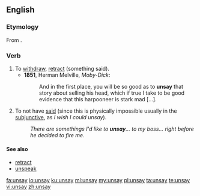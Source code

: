 ==English==

===Etymology===
From {{prefix|un|say|lang=en}}.

===Verb===
{{en-verb|unsays|unsaying|unsaid|unsaid}}

# To [[withdraw]], [[retract]] (something said).
#* '''1851''', Herman Melville, ''Moby-Dick'':
#*: And in the first place, you will be so good as to '''unsay''' that story about selling his head, which if true I take to be good evidence that this harpooneer is stark mad [...].
# To not have [[said]] (since this is physically impossible usually in the [[subjunctive]], as ''I wish I could unsay'').
#: ''There are somethings I'd like to '''unsay'''... to my boss... right before he decided to fire me.''

====See also====
* [[retract]]
* [[unspeak]]

[[fa:unsay]]
[[io:unsay]]
[[ku:unsay]]
[[ml:unsay]]
[[my:unsay]]
[[pl:unsay]]
[[ta:unsay]]
[[te:unsay]]
[[vi:unsay]]
[[zh:unsay]]